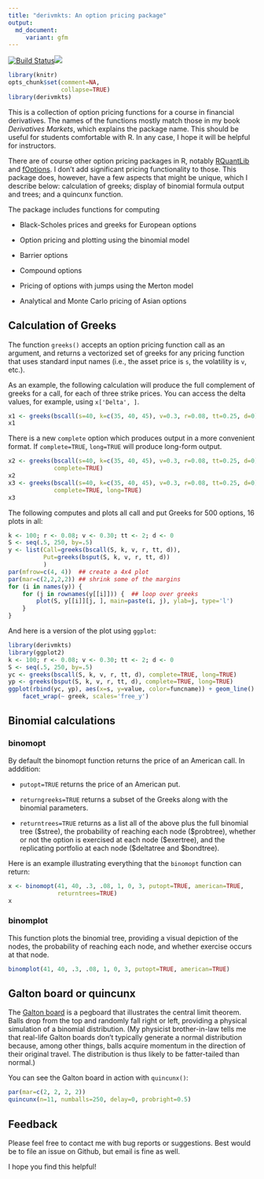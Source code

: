 ```yaml
---
title: "derivmkts: An option pricing package"
output: 
  md_document:
     variant: gfm
---
```


[![Build Status](https://travis-ci.org/rmcd1024/derivmkts.svg?branch=master)](https://travis-ci.org/rmcd1024/derivmkts)[![](http://www.r-pkg.org/badges/version/derivmkts)](http://www.r-pkg.org/pkg/derivmkts)


```r
library(knitr)
opts_chunk$set(comment=NA,
               collapse=TRUE)
library(derivmkts)
```


This is a collection of option pricing functions for a course in
financial derivatives. The names of the functions mostly match those
in my book *Derivatives Markets*, which explains the package name.
This should be useful for students comfortable with R. In any case, I
hope it will be helpful for instructors.

There are of course other option pricing packages in R, notably
[RQuantLib](https://cran.r-project.org/package=RQuantLib) and
[fOptions](https://cran.r-project.org/package=RQuantLib). I don't add
significant pricing functionality to those. This package does,
however, have a few aspects that might be unique, which I describe
below: calculation of greeks; display of binomial formula output and
trees; and a quincunx function.

The package includes functions for computing

* Black-Scholes prices and greeks for European options

* Option pricing and plotting using the binomial model

* Barrier options

* Compound options

* Pricing of options with jumps using the Merton model

* Analytical and Monte Carlo pricing of Asian options 


## Calculation of Greeks

The function `greeks()` accepts an option pricing function call as an
argument, and returns a vectorized set of greeks for any pricing
function that uses standard input names (i.e., the asset price is `s`,
the volatility is `v`, etc.).

As an example, the following calculation will produce the full
complement of greeks for a call, for each of three strike prices. You
can access the delta values, for example, using `x['Delta', ]`.


```r
x1 <- greeks(bscall(s=40, k=c(35, 40, 45), v=0.3, r=0.08, tt=0.25, d=0))
x1
```

There is a new `complete` option which produces output in a more
convenient format. If `complete=TRUE`, `long=TRUE` will produce
long-form output.


```r
x2 <- greeks(bscall(s=40, k=c(35, 40, 45), v=0.3, r=0.08, tt=0.25, d=0),
             complete=TRUE)
x2
x3 <- greeks(bscall(s=40, k=c(35, 40, 45), v=0.3, r=0.08, tt=0.25, d=0),
             complete=TRUE, long=TRUE)
x3
```

\normalsize


The following computes and plots all call and put Greeks for
500 options, 16 plots in all:

```r
k <- 100; r <- 0.08; v <- 0.30; tt <- 2; d <- 0
S <- seq(.5, 250, by=.5)
y <- list(Call=greeks(bscall(S, k, v, r, tt, d)),
          Put=greeks(bsput(S, k, v, r, tt, d))
          )
par(mfrow=c(4, 4))  ## create a 4x4 plot
par(mar=c(2,2,2,2)) ## shrink some of the margins
for (i in names(y)) {
    for (j in rownames(y[[i]])) {  ## loop over greeks
        plot(S, y[[i]][j, ], main=paste(i, j), ylab=j, type='l')
    }
}
```

And here is a version of the plot using `ggplot`:

```r
library(derivmkts)
library(ggplot2)
k <- 100; r <- 0.08; v <- 0.30; tt <- 2; d <- 0
S <- seq(.5, 250, by=.5)
yc <- greeks(bscall(S, k, v, r, tt, d), complete=TRUE, long=TRUE)
yp <- greeks(bsput(S, k, v, r, tt, d), complete=TRUE, long=TRUE)
ggplot(rbind(yc, yp), aes(x=s, y=value, color=funcname)) + geom_line() +
    facet_wrap(~ greek, scales='free_y')
```


## Binomial calculations

### binomopt

By default the binomopt function returns the price of an American
call. In adddition:

* `putopt=TRUE` returns the price of an American
put.

*  `returngreeks=TRUE` returns a subset of the Greeks
along with the binomial parameters.

* `returntrees=TRUE` returns as a list all of the above plus the full
  binomial tree (\$stree), the probability of reaching each node
  (\$probtree), whether or not the option is exercised at each node
  (\$exertree), and the replicating portfolio at each node ($deltatree
  and $bondtree).

Here is an example illustrating everything that the `binomopt`
function can return:
```r
x <- binomopt(41, 40, .3, .08, 1, 0, 3, putopt=TRUE, american=TRUE,
              returntrees=TRUE)
x
```

### binomplot

This function plots the binomial tree, providing a visual depiction of
the nodes, the probability of reaching each node, and whether exercise
occurs at that node.

```r
binomplot(41, 40, .3, .08, 1, 0, 3, putopt=TRUE, american=TRUE)

```

## Galton board or quincunx

The [Galton board](http://mathworld.wolfram.com/GaltonBoard.html) is a
pegboard that illustrates the central limit theorem. Balls drop from
the top and randomly fall right or left, providing a physical
simulation of a binomial distribution. (My physicist brother-in-law
tells me that real-life Galton boards don't typically generate a
normal distribution because, among other things, balls acquire
momentum in the direction of their original travel. The distribution
is thus likely to be fatter-tailed than normal.)

You can see the Galton board in action with `quincunx()`:

```r
par(mar=c(2, 2, 2, 2))
quincunx(n=11, numballs=250, delay=0, probright=0.5)

```

## Feedback

Please feel free to contact me with bug reports or suggestions. Best
would be to file an issue on Github, but email is fine as well.

I hope you find this helpful!
